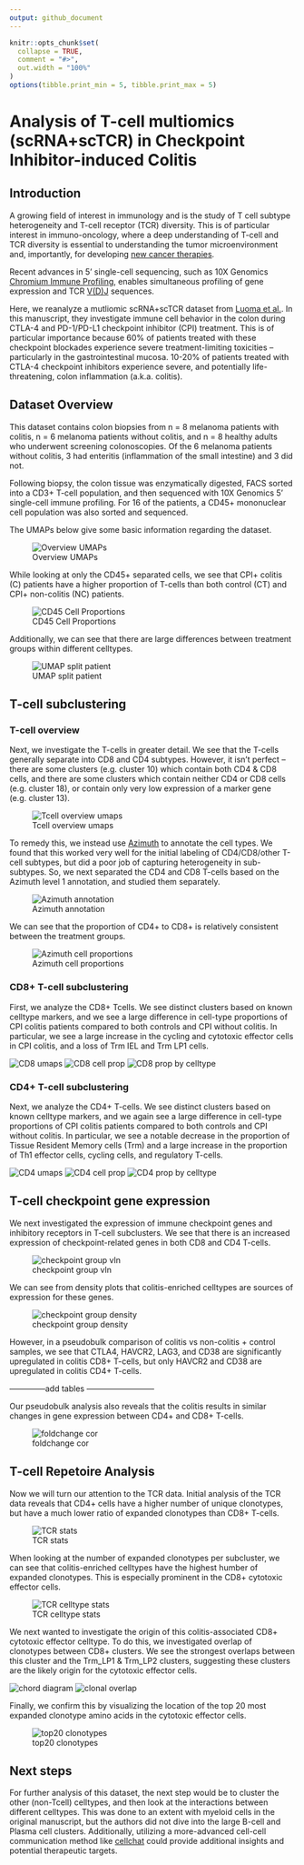 ```yaml
---
output: github_document
---
```


<!-- README.md is generated from README.Rmd. Please edit that file -->

```r
knitr::opts_chunk$set(
  collapse = TRUE,
  comment = "#>",
  out.width = "100%"
)
options(tibble.print_min = 5, tibble.print_max = 5)
```

# Analysis of T-cell multiomics (scRNA+scTCR) in Checkpoint Inhibitor-induced Colitis

## Introduction

A growing field of interest in immunology and is the study of T cell subtype heterogeneity and T-cell receptor (TCR) diversity. This is of particular interest in immuno-oncology, where a deep understanding of T-cell and TCR diversity is essential to understanding the tumor microenvironment and, importantly, for developing [new cancer therapies](https://jhoonline.biomedcentral.com/articles/10.1186/s13045-021-01115-0).

Recent advances in 5' single-cell sequencing, such as 10X Genomics [Chromium Immune Profiling](https://www.10xgenomics.com/products/single-cell-immune-profiling), enables simultaneous profiling of gene expression and TCR [V(D)J](https://en.wikipedia.org/wiki/V(D)J_recombination) sequences.

Here, we reanalyze a mutliomic scRNA+scTCR dataset from [Luoma et al.](https://www.cell.com/cell/fulltext/S0092-8674(20)30688-7?_returnURL=https%3A%2F%2Flinkinghub.elsevier.com%2Fretrieve%2Fpii%2FS0092867420306887%3Fshowall%3Dtrue). In this manuscript, they investigate immune cell behavior in the colon during CTLA-4 and PD-1/PD-L1 checkpoint inhibitor (CPI) treatment. This is of particular importance because 60% of patients treated with these checkpoint blockades experience severe treatment-limiting toxicities -- particularly in the gastrointestinal mucosa. 10-20% of patients treated with CTLA-4 checkpoint inhibitors experience severe, and potentially life-threatening, colon inflammation (a.k.a. colitis).

## Dataset Overview

This dataset contains colon biopsies from n = 8 melanoma patients with colitis, n = 6 melanoma patients without colitis, and n = 8 healthy adults who underwent screening colonoscopies. Of the 6 melanoma patients without colitis, 3 had enteritis (inflammation of the small intestine) and 3 did not.

Following biopsy, the colon tissue was enzymatically digested, FACS sorted into a CD3+ T-cell population, and then sequenced with 10X Genomics 5' single-cell immune profiling. For 16 of the patients, a CD45+ mononuclear cell population was also sorted and sequenced.

The UMAPs below give some basic information regarding the dataset.

![Overview UMAPs](output_figures/overview_umaps.png)

While looking at only the CD45+ separated cells, we see that CPI+ colitis (C) patients have a higher proportion of T-cells than both control (CT) and CPI+ non-colitis (NC) patients.

![CD45 Cell Proportions](output_figures/cd45_cell_prop.png)

Additionally, we can see that there are large differences between treatment groups within different celltypes.

![UMAP split patient](output_figures/cluster_split_patient_group.png)

## T-cell subclustering

### T-cell overview

Next, we investigate the T-cells in greater detail. We see that the T-cells generally separate into CD8 and CD4 subtypes. However, it isn't perfect -- there are some clusters (e.g. cluster 10) which contain both CD4 & CD8 cells, and there are some clusters which contain neither CD4 or CD8 cells (e.g. cluster 18), or contain only very low expression of a marker gene (e.g. cluster 13). 

![Tcell overview umaps](output_figures/tcell_overview_umaps.png)

To remedy this, we instead use [Azimuth](https://www.cell.com/cell/fulltext/S0092-8674(21)00583-3) to annotate the cell types. We found that this worked very well for the initial labeling of CD4/CD8/other T-cell subtypes, but did a poor job of capturing heterogeneity in sub-subtypes. So, we next separated the CD4 and CD8 T-cells based on the Azimuth level 1 annotation, and studied them separately.

![Azimuth annotation](output_figures/azimuth_umaps.png)

We can see that the proportion of CD4+ to CD8+ is relatively consistent between the treatment groups.

![Azimuth cell proportions](output_figures/azimuth_cell_prop.png)

### CD8+ T-cell subclustering

First, we analyze the CD8+ Tcells. We see distinct clusters based on known celltype markers, and we see a large difference in cell-type proportions of CPI colitis patients compared to both controls and CPI without colitis. In particular, we see a large increase in the cycling and cytotoxic effector cells in CPI colitis, and a loss of Trm IEL and Trm LP1 cells.

![CD8 umaps](output_figures/cd8_umaps.png)
![CD8 cell prop](output_figures/cd8_cell_prop.png)
![CD8 prop by celltype](output_figures/cd8_cell_prop_by_celltype.png)

### CD4+ T-cell subclustering

Next, we analyze the CD4+ T-cells. We see distinct clusters based on known celltype markers, and we again see a large difference in cell-type proportions of CPI colitis patients compared to both controls and CPI without colitis. In particular, we see a notable decrease in the proportion of Tissue Resident Memory cells (Trm) and a large increase in the proportion of Th1 effector cells, cycling cells, and regulatory T-cells.

![CD4 umaps](output_figures/cd4_umaps.png)
![CD4 cell prop](output_figures/cd4_cell_prop.png)
![CD4 prop by celltype](output_figures/cd4_cell_prop_by_celltype.png)

## T-cell checkpoint gene expression

We next investigated the expression of immune checkpoint genes and inhibitory receptors in T-cell subclusters. We see that there is an increased expression of checkpoint-related genes in both CD8 and CD4 T-cells.

![checkpoint group vln](output_figures/checkpoint_gene_exp_group.png)

We can see from density plots that colitis-enriched celltypes are sources of expression for these genes.

![checkpoint group density](output_figures/checkpoint_gene_exp_densityplot.png)


However, in a pseudobulk comparison of colitis vs non-colitis + control samples, we see that CTLA4, HAVCR2, LAG3, and CD38 are significantly upregulated in colitis CD8+ T-cells, but only HAVCR2 and CD38 are upregulated in colitis CD4+ T-cells.

--------------add tables --------------------------

Our pseudobulk analysis also reveals that the colitis results in similar changes in gene expression between CD4+ and CD8+ T-cells.

![foldchange cor](output_figures/de_comparison.png)


## T-cell Repetoire Analysis
Now we will turn our attention to the TCR data. Initial analysis of the TCR data reveals that CD4+ cells have a higher number of unique clonotypes, but have a much lower ratio of expanded clonotypes than CD8+ T-cells.

![TCR stats](output_figures/tcr_stats.png)

When looking at the number of expanded clonotypes per subcluster, we can see that colitis-enriched celltypes have the highest humber of expanded clonotypes. This is especially prominent in the CD8+ cytotoxic effector cells.

![TCR celltype stats](output_figures/celltype_tcr_stats.png)

We next wanted to investigate the origin of this colitis-associated CD8+ cytotoxic effector celltype. To do this, we investigated overlap of clonotypes between CD8+ clusters. We see the strongest overlaps between this cluster and the Trm_LP1 & Trm_LP2 clusters, suggesting these clusters are the likely origin for the cytotoxic effector cells.

![chord diagram](output_figures/chord_diagram.png)
![clonal overlap](output_figures/clonal_overlap.png)

Finally, we confirm this by visualizing the location of the top 20 most expanded clonotype amino acids in the cytotoxic effector cells.

![top20 clonotypes](output_figures/top20_clonotype.png)



## Next steps
For further analysis of this dataset, the next step would be to cluster the other (non-Tcell) celltypes, and then look at the interactions between different celltypes. This was done to an extent with myeloid cells in the original manuscript, but the authors did not dive into the large B-cell and Plasma cell clusters. Additionally, utilizing a more-advanced cell-cell communication method like [cellchat](https://github.com/jinworks/CellChat) could provide additional insights and potential therapeutic targets.






